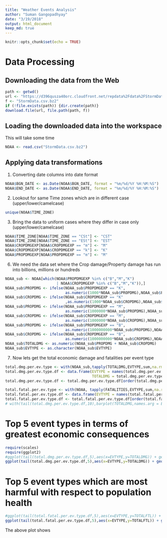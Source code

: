 ```yaml
---
title: "Weather Events Analysis"
author: "Suman Gangopadhyay"
date: "3/19/2018"
output: html_document
keep_md: true
---
```


```r
knitr::opts_chunk$set(echo = TRUE)
```

# Data Processing

## Downloading the data from the Web
```r
path <- getwd()
url <- "https://d396qusza40orc.cloudfront.net/repdata%2Fdata%2FStormData.csv.bz2"
f <- "StormData.csv.bz2"
if (!file.exists(path)) {dir.create(path)}
download.file(url, file.path(path, f))
```

## Loading the downloaded data into the workspace
This will take some time
```r
NOAA <- read.csv("StormData.csv.bz2")
```

## Applying data transformations
1. Converting date columns into date format
```r
NOAA$BGN_DATE <- as.Date(NOAA$BGN_DATE, format = "%m/%d/%Y %H:%M:%S")
NOAA$END_DATE <- as.Date(NOAA$END_DATE, format = "%m/%d/%Y %H:%M:%S")
```
2. Lookout for same Time zones which are in different case (upper/lower/camelcase)
```r
unique(NOAA$TIME_ZONE)
```
3. Bring the data to uniform cases where they differ in case only (upper/lower/camelcase)
```r
NOAA$TIME_ZONE[NOAA$TIME_ZONE == "CSt"] <- "CST"
NOAA$TIME_ZONE[NOAA$TIME_ZONE == "ESt"] <- "EST"
NOAA$CROPDMGEXP[NOAA$CROPDMGEXP == "m"] <- "M"
NOAA$CROPDMGEXP[NOAA$CROPDMGEXP == "k"] <- "K"
NOAA$PROPDMGEXP[NOAA$PROPDMGEXP == "m"] <- "M"
```
<!-- 4. Looking at the different type of categorical variables and taking the count of each of them -->
<!-- ```{r, echo=FALSE} -->
<!-- require(dplyr) -->
<!-- ``` -->
<!-- ```{r} -->
<!-- Count_STATE__ <- NOAA %>% group_by(STATE__) %>% summarise(number = n()) -->
<!-- Count_STATE__ <- Count_STATE__[order(Count_STATE__$number),] -->
<!-- Count_STATE__ <- as.data.frame(Count_STATE__) -->
<!-- dim(Count_STATE__)[1] -->

<!-- Count_TIME_ZONE <- NOAA %>% group_by(TIME_ZONE) %>% summarise(number = n()) -->
<!-- Count_TIME_ZONE <- Count_TIME_ZONE[order(Count_TIME_ZONE$number),] -->
<!-- Count_TIME_ZONE <- as.data.frame(Count_TIME_ZONE) -->
<!-- dim(Count_TIME_ZONE)[1] -->

<!-- Count_COUNTY <- NOAA %>% group_by(COUNTY) %>% summarise(number = n()) -->
<!-- Count_COUNTY <- Count_COUNTY[order(Count_COUNTY$number),] -->
<!-- Count_COUNTY <- as.data.frame(Count_COUNTY) -->
<!-- dim(Count_COUNTY)[1] -->

<!-- Count_COUNTYNAME <- NOAA %>% group_by(COUNTYNAME) %>% summarise(number = n()) -->
<!-- Count_COUNTYNAME <- Count_COUNTYNAME[order(Count_COUNTYNAME$number),] -->
<!-- Count_COUNTYNAME <- as.data.frame(Count_COUNTYNAME) -->
<!-- dim(Count_COUNTYNAME)[1] -->

<!-- Count_STATE <- NOAA %>% group_by(STATE) %>% summarise(number = n()) -->
<!-- Count_STATE <- Count_STATE[order(Count_STATE$number),] -->
<!-- Count_STATE <- as.data.frame(Count_STATE) -->
<!-- dim(Count_STATE)[1] -->

<!-- Count_EVTYPE <- NOAA %>% group_by(EVTYPE) %>% summarise(number = n()) -->
<!-- Count_EVTYPE <- Count_EVTYPE[order(Count_EVTYPE$number),] -->
<!-- Count_EVTYPE <- as.data.frame(Count_EVTYPE) -->
<!-- dim(Count_EVTYPE)[1] -->

<!-- Count_catg_variables <- NOAA %>% group_by(TIME_ZONE,STATE__,STATE,WFO,COUNTY,EVTYPE) %>% summarise(number = n()) -->
<!-- Count_catg_variables <- Count_catg_variables[order(Count_catg_variables$number),] -->
<!-- Count_catg_variables <- as.data.frame(Count_catg_variables) -->
<!-- colnames(Count_catg_variables)[7] <- "Number.Of.Observations" -->
<!-- colnames(Count_catg_variables)[6] <- "Event.Type" -->
<!-- # print(tail(Count_catg_variables),row.names = FALSE) -->
<!-- kable(tail(Count_catg_variables,10)) -->
<!-- ``` -->

<!-- This shows that under the time zone CST, in the STATE of KS, the WFO ICT reported 707 observations of HAIL event in the COUNTY 173. This is the maximum reported observation at this level -->

<!-- ```{r, echo=FALSE} -->
<!-- require(lubridate) -->
<!-- ``` -->
<!-- 5. Extracting the Year & Month from the Begin Dates to see how the events are spread out over the year/months -->
<!-- ```{r} -->
<!-- NOAA$BGN_YEAR <- year(NOAA$BGN_DATE) -->
<!-- NOAA$BGN_MONTH <- month(NOAA$BGN_DATE,label = TRUE) -->
<!-- Count_evtype_yr_mnt <- NOAA %>% group_by(EVTYPE,BGN_YEAR,BGN_MONTH) %>% summarise(number = n()) -->
<!-- Count_evtype_yr_mnt <- Count_evtype_yr_mnt[order(Count_evtype_yr_mnt$number),] -->
<!-- Count_evtype_yr_mnt <- as.data.frame(Count_evtype_yr_mnt) -->
<!-- # print(tail(Count_evtype_yr_mnt),row.names = FALSE) -->
<!-- kable(tail(Count_evtype_yr_mnt,10)) -->
<!-- ``` -->

<!-- This shows that the event HAIL was the maximum reported (5770 times) in Jun 2008, followed by THUNDERSTORM WIND (5553 times) in the same month/year -->

6. We need the data set where the Crop damage/Property damage has run into billions, millions or hundreds
```r
NOAA_sub <- NOAA[which(NOAA$PROPDMGEXP %in% c("B","M","K") 
                       | NOAA$CROPDMGEXP %in% c("B","M","K")),]
NOAA_sub$PROPDMG <- ifelse(NOAA_sub$PROPDMGEXP == "K",
                           as.numeric(1000*NOAA_sub$PROPDMG),NOAA_sub$PROPDMG)
NOAA_sub$CROPDMG <- ifelse(NOAA_sub$CROPDMGEXP == "K"
                           ,as.numeric(1000*NOAA_sub$CROPDMG),NOAA_sub$CROPDMG)
NOAA_sub$PROPDMG <- ifelse(NOAA_sub$PROPDMGEXP == "M",
                           as.numeric(1000000*NOAA_sub$PROPDMG),NOAA_sub$PROPDMG)
NOAA_sub$CROPDMG <- ifelse(NOAA_sub$CROPDMGEXP == "M", 
                           as.numeric(1000000*NOAA_sub$CROPDMG),NOAA_sub$CROPDMG)
NOAA_sub$PROPDMG <- ifelse(NOAA_sub$PROPDMGEXP == "B",
                           as.numeric(1000000000*NOAA_sub$PROPDMG),NOAA_sub$PROPDMG)
NOAA_sub$CROPDMG <- ifelse(NOAA_sub$CROPDMGEXP == "B", 
                           as.numeric(1000000000*NOAA_sub$CROPDMG),NOAA_sub$CROPDMG)
NOAA_sub$TOTALDMG <- as.numeric(NOAA_sub$PROPDMG + NOAA_sub$CROPDMG)
NOAA_sub$EVTYPE <- as.character(NOAA_sub$EVTYPE)
```

7. Now lets get the total economic damage and fatalities per event type
```r
total.dmg.per.ev.type <- with(NOAA_sub,tapply(TOTALDMG,EVTYPE,sum,na.rm=T))
total.dmg.per.ev.type.df <- data.frame(EVTYPE = names(total.dmg.per.ev.type), 
                                       TOTALDMG = total.dmg.per.ev.type)
total.dmg.per.ev.type.df <- total.dmg.per.ev.type.df[order(total.dmg.per.ev.type.df$TOTALDMG),]

total.fatal.per.ev.type <- with(NOAA, tapply(FATALITIES,EVTYPE,sum,na.rm=T))
total.fatal.per.ev.type.df <- data.frame(EVTYPE = names(total.fatal.per.ev.type), TOTALFTL = total.fatal.per.ev.type)
total.fatal.per.ev.type.df <- total.fatal.per.ev.type.df[order(total.fatal.per.ev.type.df$TOTALFTL),]
# with(tail(total.dmg.per.ev.type.df,10),barplot(TOTALDMG,names.arg = EVTYPE,cex.names = 0.5))
```
# Top 5 event types in terms of greatest economic consequences
```r
require(scales)
require(ggplot2)
#ggplot(tail(total.dmg.per.ev.type.df,5),aes(x=EVTYPE,y=TOTALDMG)) + geom_bar(stat = "identity") + scale_y_continuous(labels = dollar)
ggplot(tail(total.dmg.per.ev.type.df,5),aes(x=EVTYPE,y=TOTALDMG)) + geom_bar(stat = "identity") + scale_y_continuous(labels = dollar) + ggtitle("Top 5 Events of greatest Economic Consequence") + scale_size_area() + xlab("Event Types") + ylab("Damage in dollars") + theme(axis.text.x = element_text(angle = 45, hjust = 1))
```
# Top 5 event types which are most harmful with respect to population health
```r
#ggplot(tail(total.fatal.per.ev.type.df,5),aes(x=EVTYPE,y=TOTALFTL)) + geom_bar(stat = "identity")
ggplot(tail(total.fatal.per.ev.type.df,5),aes(x=EVTYPE,y=TOTALFTL)) + geom_bar(stat = "identity") + ggtitle("Top 5 Events harmful to public health") + xlab("Event Types") + ylab("Number of fatalities") + theme(axis.text.x = element_text(angle = 45, hjust = 1))
```

The above plot shows 